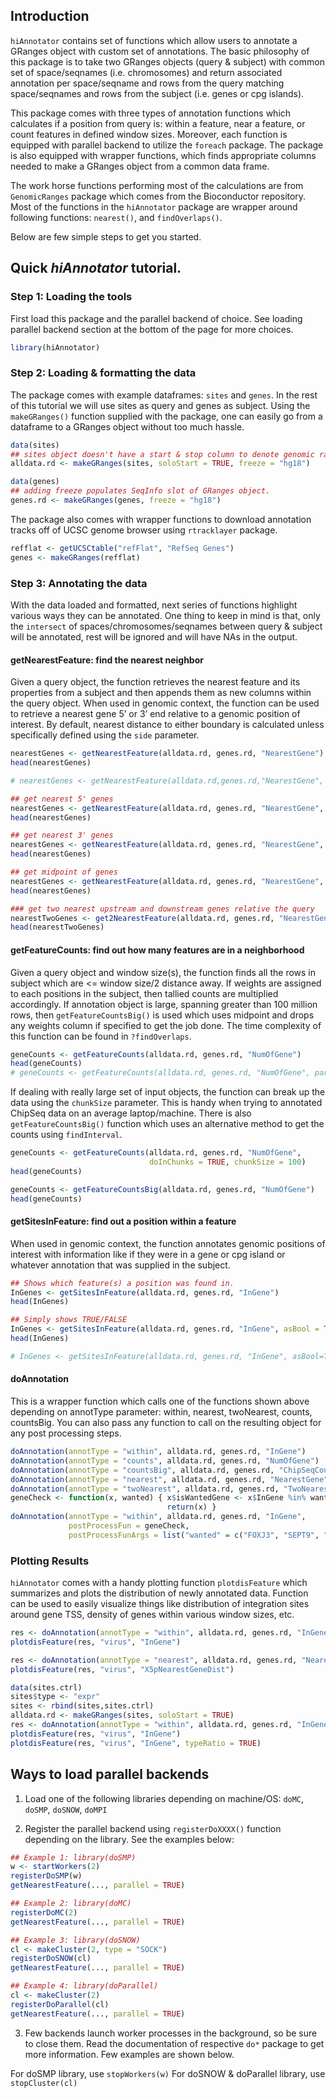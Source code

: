 %\VignetteEngine{knitr::knitr}
%\VignetteIndexEntry{Using hiAnnotator}

## Introduction
`hiAnnotator` contains set of functions which allow users to annotate a GRanges object with custom set of annotations. The basic philosophy of this package is to take two GRanges objects (query & subject) with common set of space/seqnames (i.e. chromosomes) and return associated annotation per space/seqname and rows from the query matching space/seqnames and rows from the subject (i.e. genes or cpg islands).

This package comes with three types of annotation functions which calculates if a position from query is: within a feature, near a feature, or count features in defined window sizes. Moreover, each function is equipped with parallel backend to utilize the `foreach` package. The package is also equipped with wrapper functions, which finds appropriate columns needed to make a GRanges object from a common data frame.

The work horse functions performing most of the calculations are from `GenomicRanges` package which comes from the Bioconductor repository. Most of the functions in the `hiAnnotator` package are wrapper around following functions: `nearest()`, and `findOverlaps()`.

Below are few simple steps to get you started.

## Quick *hiAnnotator* tutorial.

### Step 1: Loading the tools
First load this package and the parallel backend of choice. See loading parallel backend section at the bottom of the page for more choices.
```r
library(hiAnnotator)
```

### Step 2: Loading & formatting the data
The package comes with example dataframes: `sites` and `genes`. In the rest of this tutorial we will use sites as query and genes as subject. Using the `makeGRanges()` function supplied with the package, one can easily go from a dataframe to a GRanges  object without too much hassle.

```r
data(sites)
## sites object doesn't have a start & stop column to denote genomic range, hence soloStart parameter must be TRUE or a nasty error will be thrown!
alldata.rd <- makeGRanges(sites, soloStart = TRUE, freeze = "hg18") 

data(genes)
## adding freeze populates SeqInfo slot of GRanges object.
genes.rd <- makeGRanges(genes, freeze = "hg18") 
```

The package also comes with wrapper functions to download annotation tracks off of UCSC genome browser using `rtracklayer` package.

```r
refflat <- getUCSCtable("refFlat", "RefSeq Genes") 
genes <- makeGRanges(refflat)
```

### Step 3: Annotating the data
With the data loaded and formatted, next series of functions highlight various ways they can be annotated. One thing to keep in mind is that, only the `intersect` of spaces/chromosomes/seqnames between query & subject will be annotated, rest will be ignored and will have NAs in the output. 

#### getNearestFeature: find the nearest neighbor
Given a query object, the function retrieves the nearest feature and its properties from a subject and then appends them as new columns within the query object. When used in genomic context, the function can be used to retrieve a nearest gene 5' or 3' end relative to a genomic position of interest. By default, nearest distance to either boundary is calculated unless specifically defined using the `side` parameter.

```r
nearestGenes <- getNearestFeature(alldata.rd, genes.rd, "NearestGene")
head(nearestGenes)

# nearestGenes <- getNearestFeature(alldata.rd,genes.rd,"NearestGene", parallel=TRUE)

## get nearest 5' genes
nearestGenes <- getNearestFeature(alldata.rd, genes.rd, "NearestGene", side = "5p") 
head(nearestGenes)

## get nearest 3' genes
nearestGenes <- getNearestFeature(alldata.rd, genes.rd, "NearestGene", side = "3p")
head(nearestGenes)

## get midpoint of genes
nearestGenes <- getNearestFeature(alldata.rd, genes.rd, "NearestGene", side = "midpoint")
head(nearestGenes)

### get two nearest upstream and downstream genes relative the query
nearestTwoGenes <- get2NearestFeature(alldata.rd, genes.rd, "NearestGene")
head(nearestTwoGenes)
```

#### getFeatureCounts: find out how many features are in a neighborhood
Given a query object and window size(s), the function finds all the rows in subject which are <= window size/2 distance away. If weights are assigned to each positions in the subject, then tallied counts are multiplied accordingly. If annotation object is large, spanning greater than 100 million rows, then `getFeatureCountsBig()` is used which uses midpoint and drops any weights column if specified to get the job done. The time complexity of this function can be found in `?findOverlaps`.

```r
geneCounts <- getFeatureCounts(alldata.rd, genes.rd, "NumOfGene")
head(geneCounts)
# geneCounts <- getFeatureCounts(alldata.rd, genes.rd, "NumOfGene", parallel=TRUE)
```

If dealing with really large set of input objects, the function can break up the data using the `chunkSize` parameter. This is handy when trying to annotated ChipSeq data on an average laptop/machine. There is also `getFeatureCountsBig()` function which uses an alternative method to get the counts using `findInterval`.

```r
geneCounts <- getFeatureCounts(alldata.rd, genes.rd, "NumOfGene",
                               doInChunks = TRUE, chunkSize = 100)
head(geneCounts)

geneCounts <- getFeatureCountsBig(alldata.rd, genes.rd, "NumOfGene")
head(geneCounts)
```

#### getSitesInFeature: find out a position within a feature
When used in genomic context, the function annotates genomic positions of interest with information like if they were in a gene or cpg island or whatever annotation that was supplied in the subject.

```r
## Shows which feature(s) a position was found in.
InGenes <- getSitesInFeature(alldata.rd, genes.rd, "InGene")
head(InGenes)

## Simply shows TRUE/FALSE 
InGenes <- getSitesInFeature(alldata.rd, genes.rd, "InGene", asBool = TRUE)
head(InGenes)

# InGenes <- getSitesInFeature(alldata.rd, genes.rd, "InGene", asBool=TRUE, parallel=TRUE)
```

#### doAnnotation
This is a wrapper function which calls one of the functions shown above depending on annotType parameter: within, nearest, twoNearest, counts, countsBig. You can also pass any function to call on the resulting object for any post processing steps.

```r
doAnnotation(annotType = "within", alldata.rd, genes.rd, "InGene")
doAnnotation(annotType = "counts", alldata.rd, genes.rd, "NumOfGene")
doAnnotation(annotType = "countsBig", alldata.rd, genes.rd, "ChipSeqCounts")    
doAnnotation(annotType = "nearest", alldata.rd, genes.rd, "NearestGene")    
doAnnotation(annotType = "twoNearest", alldata.rd, genes.rd, "TwoNearestGenes")
geneCheck <- function(x, wanted) { x$isWantedGene <- x$InGene %in% wanted; 
                                   return(x) }
doAnnotation(annotType = "within", alldata.rd, genes.rd, "InGene",
             postProcessFun = geneCheck,
             postProcessFunArgs = list("wanted" = c("FOXJ3", "SEPT9", "RPTOR")) )
```

### Plotting Results
`hiAnnotator` comes with a handy plotting function `plotdisFeature` which summarizes and plots the distribution of newly annotated data. Function can be used to easily visualize things like distribution of integration sites around gene TSS, density of genes within various window sizes, etc.

```r
res <- doAnnotation(annotType = "within", alldata.rd, genes.rd, "InGene", asBool = TRUE)
plotdisFeature(res, "virus", "InGene")

res <- doAnnotation(annotType = "nearest", alldata.rd, genes.rd, "NearestGene", side = '5p')
plotdisFeature(res, "virus", "X5pNearestGeneDist")

data(sites.ctrl)
sites$type <- "expr"
sites <- rbind(sites,sites.ctrl)
alldata.rd <- makeGRanges(sites, soloStart = TRUE)
res <- doAnnotation(annotType = "within", alldata.rd, genes.rd, "InGene", asBool = TRUE)
plotdisFeature(res, "virus", "InGene")
plotdisFeature(res, "virus", "InGene", typeRatio = TRUE)
```

## Ways to load parallel backends
1) Load one of the following libraries depending on machine/OS: `doMC`, `doSMP`, `doSNOW`, `doMPI`     

2) Register the parallel backend using `registerDoXXXX()` function depending on the library. See the examples below:  

```r
## Example 1: library(doSMP)
w <- startWorkers(2)
registerDoSMP(w)
getNearestFeature(..., parallel = TRUE)

## Example 2: library(doMC)
registerDoMC(2)
getNearestFeature(..., parallel = TRUE)

## Example 3: library(doSNOW)
cl <- makeCluster(2, type = "SOCK")
registerDoSNOW(cl)
getNearestFeature(..., parallel = TRUE)

## Example 4: library(doParallel)
cl <- makeCluster(2)
registerDoParallel(cl)
getNearestFeature(..., parallel = TRUE)   
```

3) Few backends launch worker processes in the background, so be sure to close them. Read the documentation of respective `do*` package to get more information. Few examples are shown below.

For doSMP library, use `stopWorkers(w)`
For doSNOW & doParallel library, use `stopCluster(cl)`
